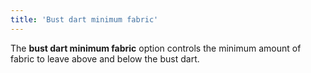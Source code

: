 ```yaml
---
title: 'Bust dart minimum fabric'
---
```


<!-- ![The effect of the bust dart minimum fabric option on the pattern](sample.png) -->

The **bust dart minimum fabric** option controls the minimum amount
of fabric to leave above and below the bust dart.
